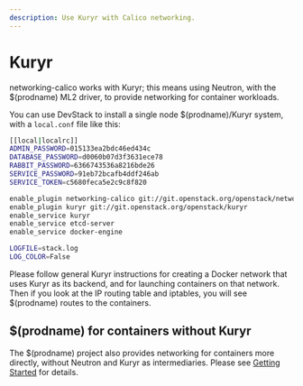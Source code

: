```yaml
---
description: Use Kuryr with Calico networking.
---
```


# Kuryr

networking-calico works with Kuryr; this means using Neutron, with the $(prodname)
ML2 driver, to provide networking for container workloads.

You can use DevStack to install a single node $(prodname)/Kuryr system, with a
`local.conf` file like this:

```bash
[[local|localrc]]
ADMIN_PASSWORD=015133ea2bdc46ed434c
DATABASE_PASSWORD=d0060b07d3f3631ece78
RABBIT_PASSWORD=6366743536a8216bde26
SERVICE_PASSWORD=91eb72bcafb4ddf246ab
SERVICE_TOKEN=c5680feca5e2c9c8f820

enable_plugin networking-calico git://git.openstack.org/openstack/networking-calico
enable_plugin kuryr git://git.openstack.org/openstack/kuryr
enable_service kuryr
enable_service etcd-server
enable_service docker-engine

LOGFILE=stack.log
LOG_COLOR=False
```

Please follow general Kuryr instructions for creating a Docker network that
uses Kuryr as its backend, and for launching containers on that network. Then
if you look at the IP routing table and iptables, you will see $(prodname) routes to
the containers.

## $(prodname) for containers without Kuryr

The $(prodname) project also provides networking for containers more directly,
without Neutron and Kuryr as intermediaries. Please see [Getting Started](../../getting-started/index.mdx)
 for details.
